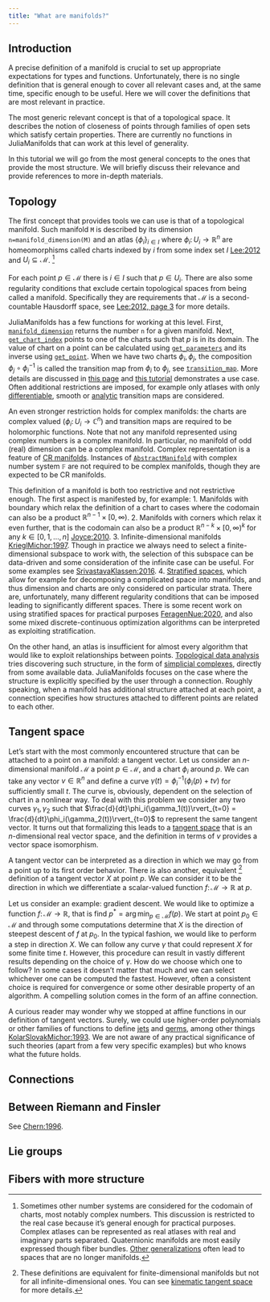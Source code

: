 ```yaml
---
title: "What are manifolds?"
---
```


````{=commonmark}
```@meta
CurrentModule = ManifoldsBase
```
````

## Introduction

A precise definition of a manifold is crucial to set up appropriate expectations for types and functions.
Unfortunately, there is no single definition that is general enough to cover all relevant cases and, at the same time, specific enough to be useful.
Here we will cover the definitions that are most relevant in practice.

The most generic relevant concept is that of a topological space.
It describes the notion of closeness of points through families of open sets which satisfy certain properties.
There are currently no functions in JuliaManifolds that can work at this level of generality.

In this tutorial we will go from the most general concepts to the ones that provide the most structure.
We will briefly discuss their relevance and provide references to more in-depth materials.

## Topology

The first concept that provides tools we can use is that of a topological manifold.
Such manifold ``M`` is described by its dimension ``n=manifold_dimension(M)`` and an atlas $\{\phi_i\}_{i\in I}$ where $\phi_i\colon U_i \to \mathbb{R}^n$ are homeomorphisms called charts indexed by $i$ from some index set $I$ [Lee:2012](@cite) and $U_i \subseteq \mathcal{M}$. [^chart-number-system]

For each point $p \in \mathcal{M}$ there is $i\in I$ such that $p \in U_i$.
There are also some regularity conditions that exclude certain topological spaces from being called a manifold.
Specifically they are requirements that $\mathcal{M}$ is a second-countable Hausdorff space, see [Lee:2012, page 3](@cite) for more details.

JuliaManifolds has a few functions for working at this level.
First, [`manifold_dimension`](@ref) returns the number `n` for a given manifold.
Next, [`get_chart_index`](@extref) points to one of the charts such that $p$ is in its domain.
The value of chart on a point can be calculated using [`get_parameters`](@extref) and its inverse using [`get_point`](@extref).
When we have two charts $\phi_i, \phi_j$, the composition $\phi_j \circ \phi_i^{-1}$ is called the transition map from $\phi_i$ to $\phi_j$, see [`transition_map`](@extref).
More details are discussed in [this page](https://juliamanifolds.github.io/Manifolds.jl/stable/features/atlases/) and [this tutorial](https://juliamanifolds.github.io/Manifolds.jl/stable/tutorials/working-in-charts/) demonstrates a use case.
Often additional restrictions are imposed, for example only atlases with only [differentiable](https://en.wikipedia.org/wiki/Differentiable_manifold), smooth or [analytic](https://en.wikipedia.org/wiki/Analytic_manifold) transition maps are considered.

An even stronger restriction holds for complex manifolds: the charts are complex valued ($\phi_i\colon U_i \to \mathbb{C}^n$) and transition maps are required to be holomorphic functions.
Note that not any manifold represented using complex numbers is a complex manifold.
In particular, no manifold of odd (real) dimension can be a complex manifold.
Complex representation is a feature of [CR manifolds](https://en.wikipedia.org/wiki/CR_manifold).
Instances of [`AbstractManifold`](@ref) with complex number system `𝔽` are not required to be complex manifolds, though they are expected to be CR manifolds.

This definition of a manifold is both too restrictive and not restrictive enough.
The first aspect is manifested by, for example:
1. Manifolds with boundary which relax the definition of a chart to cases where the codomain can also be a product $\mathbb{R}^{n-1}\times[0,\infty)$.
2. Manifolds with corners which relax it even further, that is the codomain can also be a product $\mathbb{R}^{n-k}\times[0,\infty)^k$ for any $k \in [0, 1, \dots, n]$ [Joyce:2010](@cite).
3. Infinite-dimensional manifolds [KrieglMichor:1997](@cite). Though in practice we always need to select a finite-dimensional subspace to work with, the selection of this subspace can be data-driven and some consideration of the infinite case can be useful. For some examples see [SrivastavaKlassen:2016](@cite).
4. [Stratified spaces](https://ncatlab.org/nlab/show/stratified+space), which allow for example for decomposing a complicated space into manifolds, and thus dimension and charts are only considered on particular strata. There are, unfortunately, many different regularity conditions that can be imposed leading to significantly different spaces. There is some recent work on using stratified spaces for practical purposes [FeragenNue:2020](@cite), and also some mixed discrete-continuous optimization algorithms can be interpreted as exploiting stratification.

On the other hand, an atlas is insufficient for almost every algorithm that would like to exploit relationships between points.
[Topological data analysis](https://en.wikipedia.org/wiki/Topological_data_analysis) tries discovering such structure, in the form of [simplicial complexes](https://en.wikipedia.org/wiki/Simplicial_complex), directly from some available data.
JuliaManifolds focuses on the case where the structure is explicitly specified by the user through a connection.
Roughly speaking, when a manifold has additional structure attached at each point, a connection specifies how structures attached to different points are related to each other.

## Tangent space

Let's start with the most commonly encountered structure that can be attached to a point on a manifold: a tangent vector.
Let us consider an $n$-dimensional manifold $\mathcal{M}$ a point $p\in\mathcal{M}$, and a chart $\phi_i$ around $p$.
We can take any vector $v\in\mathbb{R}^n$ and define a curve $\gamma(t) = \phi_i^{-1}(\phi_i(p) + tv)$ for sufficiently small $t$.
The curve is, obviously, dependent on the selection of chart in a nonlinear way.
To deal with this problem we consider any two curves $\gamma_1, \gamma_2$ such that $\frac{d}{dt}\phi_i(\gamma_1(t))\rvert_{t=0} = \frac{d}{dt}\phi_i(\gamma_2(t))\rvert_{t=0}$ to represent the same tangent vector.
It turns out that formalizing this leads to a [tangent space](https://en.wikipedia.org/wiki/Tangent_space) that is an $n$-dimensional real vector space, and the definition in terms of $v$ provides a vector space isomorphism.

A tangent vector can be interpreted as a direction in which we may go from a point up to its first order behavior.
There is also another, equivalent [^tangent-space-equivalence] definition of a tangent vector $X$ at point $p$.
We can consider it to be the direction in which we differentiate a scalar-valued function $f\colon \mathcal{M} \to \mathbb{R}$ at $p$.

Let us consider an example: gradient descent.
We would like to optimize a function $f\colon \mathcal{M} \to \mathbb{R}$, that is find $p^{*} = \arg\min_{p \in \mathcal{M}} f(p)$.
We start at point $p_0 \in \mathcal{M}$ and through some computations determine that $X$ is the direction of steepest descent of $f$ at $p_0$.
In the typical fashion, we would like to perform a step in direction $X$.
We can follow any curve $\gamma$ that could represent $X$ for some finite time $t$.
However, this procedure can result in vastly different results depending on the choice of $\gamma$.
How do we choose which one to follow?
In some cases it doesn't matter that much and we can select whichever one can be computed the fastest.
However, often a consistent choice is required for convergence or some other desirable property of an algorithm.
A compelling solution comes in the form of an affine connection.

A curious reader may wonder why we stopped at affine functions in our definition of tangent vectors.
Surely, we could use higher-order polynomials or other families of functions to define [jets](https://ncatlab.org/nlab/show/jet+bundle) and [germs](https://ncatlab.org/nlab/show/germ), among other things [KolarSlovakMichor:1993](@cite).
We are not aware of any practical significance of such theories (apart from a few very specific examples) but who knows what the future holds.

## Connections




## Between Riemann and Finsler

See [Chern:1996](@cite).



## Lie groups




## Fibers with more structure



[^chart-number-system]: Sometimes other number systems are considered for the codomain of charts, most notably complex numbers. This discussion is restricted to the real case because it's general enough for practical purposes. Complex atlases can be represented as real atlases with real and imaginary parts separated. Quaternionic manifolds are most easily expressed though fiber bundles. [Other generalizations](https://math.stackexchange.com/a/581087) often lead to spaces that are no longer manifolds.

[^tangent-space-equivalence]: These definitions are equivalent for finite-dimensional manifolds but not for all infinite-dimensional ones. You can see [kinematic tangent space](https://ncatlab.org/nlab/show/kinematic+tangent+space) for more details.
